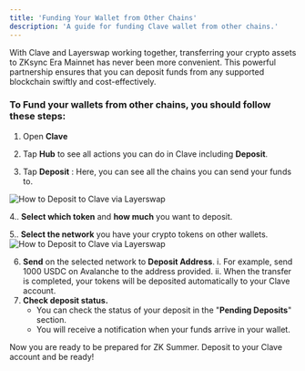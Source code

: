 ```yaml
---
title: 'Funding Your Wallet from Other Chains'
description: 'A guide for funding Clave wallet from other chains.'
---
```



With Clave and Layerswap working together, transferring your crypto assets to ZKsync Era Mainnet has never been more convenient. This powerful partnership ensures that you can deposit funds from any supported blockchain swiftly and cost-effectively.

### To Fund your wallets from other chains, you should follow these steps:

1. Open **Clave**

2. Tap **Hub** to see all actions you can do in Clave including **Deposit**.

3. Tap **Deposit** : Here, you can see all the chains you can send your funds to.

![How to Deposit to Clave via Layerswap](./images/layerswap1.png)


4.. **Select which token** and **how much** you want to deposit.


5.. **Select the network** you have your crypto tokens on other wallets.
![How to Deposit to Clave via Layerswap](./images/layerswap2.png)

6. **Send** on the selected network to **Deposit Address**.
    i. For example, send 1000 USDC on Avalanche to the address provided.
    ii. When the transfer is completed, your tokens will be deposited automatically to your Clave account.
7. **Check deposit status.**
    - You can check the status of your deposit in the "**Pending Deposits**" section.
    - You will receive a notification when your funds arrive in your wallet.
    

Now you are ready to be prepared for ZK Summer. Deposit to your Clave account and be ready!